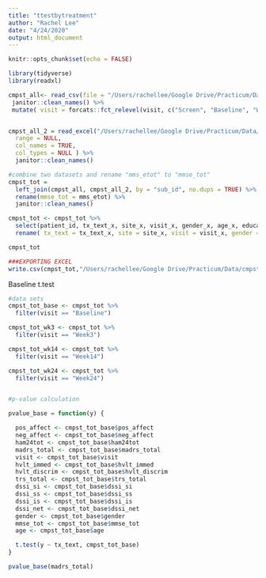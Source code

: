 ```yaml
---
title: "ttestbytreatment"
author: "Rachel Lee"
date: "4/24/2020"
output: html_document
---
```


```r
knitr::opts_chunk$set(echo = FALSE)
```



```r

library(tidyverse)
library(readxl)

cmpst_all<- read_csv(file = "/Users/rachellee/Google Drive/Practicum/Data/cmpst_all.csv") %>%
 janitor::clean_names() %>%
 mutate( visit = forcats::fct_relevel(visit, c("Screen", "Baseline", "Week3", "Week6", "Week9", "Week14", "Week24", "End of Treatment")))


cmpst_all_2 = read_excel("/Users/rachellee/Google Drive/Practicum/Data/CMPSTBaselineVariables.xlsx", sheet = NULL,
  range = NULL,
  col_names = TRUE,
  col_types = NULL ) %>%
  janitor::clean_names() 

#combine two datasets and rename "mms_etot" to "mmse_tot"
cmpst_tot = 
  left_join(cmpst_all, cmpst_all_2, by = "sub_id", no.dups = TRUE) %>%
  rename(mmse_tot = mms_etot) %>%
  janitor::clean_names()

cmpst_tot <- cmpst_tot %>%
  select(patient_id, tx_text_x, site_x, visit_x, gender_x, age_x, education_x, race_x, (ham24tot_x:stroop_color_word_x), (drs_ip:mmse_tot)) %>%
  rename( tx_text = tx_text_x, site = site_x, visit = visit_x, gender = gender_x, age = age_x, education = education_x, race = race_x, stroop_color_word = stroop_color_word_x, ham24tot = ham24tot_x)

cmpst_tot

###EXPORTING EXCEL 
write.csv(cmpst_tot,"/Users/rachellee/Google Drive/Practicum/Data/cmpst_tot.csv", row.names = FALSE)

```


Baseline t.test 

```r

#data sets
cmpst_tot_base <- cmpst_tot %>%
  filter(visit == "Baseline")

cmpst_tot_wk3 <- cmpst_tot %>%
  filter(visit == "Week3")

cmpst_tot_wk14 <- cmpst_tot %>%
  filter(visit == "Week14")

cmpst_tot_wk24 <- cmpst_tot %>%
  filter(visit == "Week24")


#p-value calculation 

pvalue_base = function(y) {

  pos_affect <- cmpst_tot_base$pos_affect
  neg_affect <- cmpst_tot_base$neg_affect
  ham24tot <- cmpst_tot_base$ham24tot
  madrs_total <- cmpst_tot_base$madrs_total
  visit <- cmpst_tot_base$visit
  hvlt_immed <- cmpst_tot_base$hvlt_immed
  hvlt_discrim <- cmpst_tot_base$hvlt_discrim
  trs_total <- cmpst_tot_base$trs_total
  dssi_si <- cmpst_tot_base$dssi_si
  dssi_ss <- cmpst_tot_base$dssi_ss
  dssi_is <- cmpst_tot_base$dssi_is
  dssi_net <- cmpst_tot_base$dssi_net
  gender <- cmpst_tot_base$gender
  mmse_tot <- cmpst_tot_base$mmse_tot
  age <- cmpst_tot_base$age

  t.test(y ~ tx_text, cmpst_tot_base)
}

pvalue_base(madrs_total)
  


```

